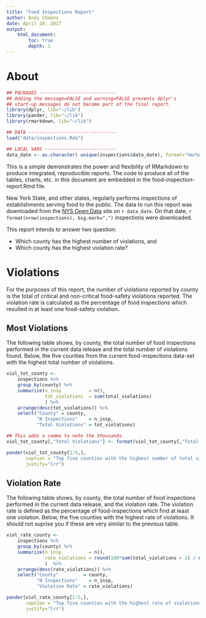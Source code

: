 ```yaml
---
title: "Food Inspections Report"
author: Andy Choens
date: April 28, 2017
output: 
    html_document:
        toc: true
        depth: 1
---
```


# About

```r

## PACKAGES ----------------------------
## Adding the message=FALSE and warning=FALSE prevents dplyr's
## start-up messages do not become part of the final report.
library(dplyr, lib="~/lib")
library(pander, lib="~/lib")
library(rmarkdown, lib="~/lib")

## DATA --------------------------------
load("data/inspections.Rda")

## LOCAL VARS --------------------------
data_date <- as.character( unique(inspections$data_date), format="%m/%d/%Y")

```

This is a simple demonstrates the power and flexibility of RMarkdown
to produce integrated, reproducible reports. The code to produce all
of the tables, charts, etc. in this document are embedded in the
food-inspection-report.Rmd file.

New York State, and other states, regularly performs inspections of
establishments serving food to the public. The data to run this report
was downloaded from
the
[NYS Open Data](https://dev.socrata.com/foundry/health.data.ny.gov/f285-x9ha) site
on `r data_date`. On that date, 
`r format(nrow(inspections), big.mark=",")` 
inspections were downloaded.

This report intends to answer two question: 

- Which county has the highest number of violations, and 
- Which county has the highest violation rate?

# Violations

For the purposes of this report, the number of violations reported by
county is the total of critical and non-critical food-safety
violations reported. The violation rate is calculated as the
percentage of food inspections which resulted in at least one
food-safety violation.

## Most Violations

The following table shows, by county, the total number of food
inspections performed in the current data release and the total number
of violations found. Below, the five counties from the current
food-inspections data-set with the highest total number of violations.

```r

viol_tot_county <-
    inspections %>%
    group_by(county) %>%
    summarize(n_insp          = n(),
              tot_violations  = sum(total_violations)
              ) %>%
    arrange(desc(tot_violations)) %>%
    select("County" = county,
           "N Inspections"    = n_insp,
           "Total Violations" = tot_violations)

## This adds a comma to note the thousands.
viol_tot_county[,"Total Violations"] <- format(viol_tot_county[,"Total Violations"], big.mark = ",")

pander(viol_tot_county[1:5,],
       caption = "Top five counties with the highest number of total violations",
       justify="lrr")

```

## Violation Rate

The following table shows, by county, the total number of food
inspections performed in the current data release, and the violation
rate. The violation rate is defined as the percentage of
food-inspections which find at least one violation. Below, the five
counties with the highest rate of violations. It should not suprise
you if these are very similar to the previous table.

```r

viol_rate_county <-
    inspections %>%
    group_by(county) %>%
    summarize(n_insp          = n(),
              rate_violations = round(100*sum(total_violations > 1) / n(),2)
              )  %>%
    arrange(desc(rate_violations)) %>%
    select("County"         = county,
           "N Inspections"    = n_insp,
           "Violation Rate" = rate_violations)

pander(viol_rate_county[1:5,],
       caption = "Top five counties with the highest rate of violations",
       justify="lrr")

```
